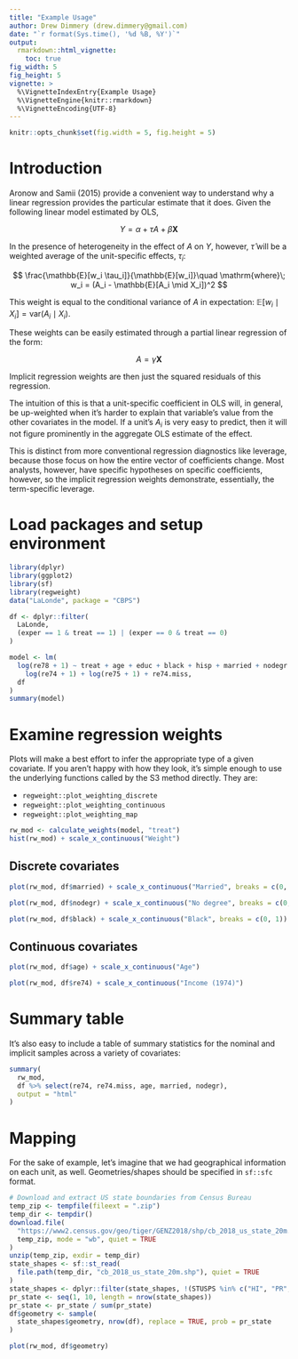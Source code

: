 ```yaml
---
title: "Example Usage"
author: Drew Dimmery (drew.dimmery@gmail.com)
date: "`r format(Sys.time(), '%d %B, %Y')`"
output: 
  rmarkdown::html_vignette:
    toc: true
fig_width: 5
fig_height: 5
vignette: >
  %\VignetteIndexEntry{Example Usage}
  %\VignetteEngine{knitr::rmarkdown}
  %\VignetteEncoding{UTF-8}
---
```


<style type="text/css">
div.main-container {
  max-width: 1800px;
  margin-left: auto;
  margin-right: auto;
}
</style>

```r
knitr::opts_chunk$set(fig.width = 5, fig.height = 5)
```

# Introduction

Aronow and Samii (2015) provide a convenient way to understand why a linear regression provides the particular estimate that it does. Given the following linear model estimated by OLS,

$$
Y = \alpha + \tau A + \beta \boldsymbol{X}
$$

In the presence of heterogeneity in the effect of $A$ on $Y$, however, $\hat{\tau}$ will be a weighted average of the unit-specific effects, $\tau_i$:

$$
\frac{\mathbb{E}[w_i \tau_i]}{\mathbb{E}[w_i]}\quad \mathrm{where}\; w_i = (A_i - \mathbb{E}[A_i \mid X_i])^2
$$

This weight is equal to the conditional variance of $A$ in expectation: $\mathbb{E}[w_i \mid X_i] = \mathrm{var}(A_i \mid X_i)$.

These weights can be easily estimated through a partial linear regression of the form:

$$
A = \gamma \boldsymbol{X}
$$

Implicit regression weights are then just the squared residuals of this regression.

The intuition of this is that a unit-specific coefficient in OLS will, in general, be up-weighted when it's harder to explain that variable's value from the other covariates in the model. If a unit's $A_i$ is very easy to predict, then it will not figure prominently in the aggregate OLS estimate of the effect.

This is distinct from more conventional regression diagnostics like leverage, because those focus on how the entire vector of coefficients change. Most analysts, however, have specific hypotheses on specific coefficients, however, so the implicit regression weights demonstrate, essentially, the term-specific leverage.

# Load packages and setup environment

```r
library(dplyr)
library(ggplot2)
library(sf)
library(regweight)
data("LaLonde", package = "CBPS")

df <- dplyr::filter(
  LaLonde,
  (exper == 1 & treat == 1) | (exper == 0 & treat == 0)
)

model <- lm(
  log(re78 + 1) ~ treat + age + educ + black + hisp + married + nodegr +
    log(re74 + 1) + log(re75 + 1) + re74.miss,
  df
)
summary(model)
```

# Examine regression weights

Plots will make a best effort to infer the appropriate type of a given covariate. If you aren't happy with how they look, it's simple enough to use the underlying functions called by the S3 method directly. They are:

* `regweight::plot_weighting_discrete`
* `regweight::plot_weighting_continuous`
* `regweight::plot_weighting_map`

```r
rw_mod <- calculate_weights(model, "treat")
hist(rw_mod) + scale_x_continuous("Weight")
```

## Discrete covariates
```r
plot(rw_mod, df$married) + scale_x_continuous("Married", breaks = c(0, 1))
```

```r
plot(rw_mod, df$nodegr) + scale_x_continuous("No degree", breaks = c(0, 1))
```

```r
plot(rw_mod, df$black) + scale_x_continuous("Black", breaks = c(0, 1))
```

## Continuous covariates
```r
plot(rw_mod, df$age) + scale_x_continuous("Age")
```

```r
plot(rw_mod, df$re74) + scale_x_continuous("Income (1974)")
```

# Summary table

It's also easy to include a table of summary statistics for the nominal and implicit samples across a variety of covariates:

```r
summary(
  rw_mod,
  df %>% select(re74, re74.miss, age, married, nodegr),
  output = "html"
)
```

# Mapping

For the sake of example, let's imagine that we had geographical information on each unit, as well. Geometries/shapes should be specified in `sf::sfc` format.

```r
# Download and extract US state boundaries from Census Bureau
temp_zip <- tempfile(fileext = ".zip")
temp_dir <- tempdir()
download.file(
  "https://www2.census.gov/geo/tiger/GENZ2018/shp/cb_2018_us_state_20m.zip",
  temp_zip, mode = "wb", quiet = TRUE
)
unzip(temp_zip, exdir = temp_dir)
state_shapes <- sf::st_read(
  file.path(temp_dir, "cb_2018_us_state_20m.shp"), quiet = TRUE
)
state_shapes <- dplyr::filter(state_shapes, !(STUSPS %in% c("HI", "PR", "AK")))
pr_state <- seq(1, 10, length = nrow(state_shapes))
pr_state <- pr_state / sum(pr_state)
df$geometry <- sample(
  state_shapes$geometry, nrow(df), replace = TRUE, prob = pr_state
)

plot(rw_mod, df$geometry)
```
